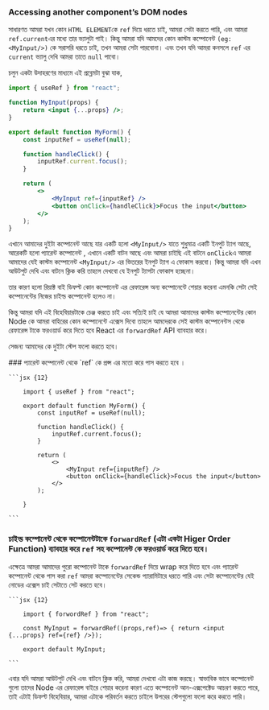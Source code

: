 
### Accessing another component’s DOM nodes

সাধারণত আমরা যখন কোন `HTML ELEMENT`কে `ref` দিয়ে ধরতে চাই, আমরা সেটা করতে পারি, এবং আমরা `ref.current`এর মধ্যে তার ভ্যালুটা পাই। কিন্তু আমরা যদি আমদের কোন কাস্টম কম্পোনেন্ট `(eg: <MyInput/>)` কে সরাসরি ধরতে চাই, তখন আমরা সেটা পারবোনা। এবং তখন যদি আমরা কনসলে `ref` এর `current` ভ্যালু দেখি আমরা তাতে `null` পাবো।

চলুন একটা উদাহরণের মাধ্যমে এই প্রব্লেমটা বুঝা যাক,

```jsx
import { useRef } from "react";

function MyInput(props) {
    return <input {...props} />;
}

export default function MyForm() {
    const inputRef = useRef(null);

    function handleClick() {
        inputRef.current.focus();
    }

    return (
        <>
            <MyInput ref={inputRef} />
            <button onClick={handleClick}>Focus the input</button>
        </>
    );
}
```

এখানে আমাদের দুইটা কম্পোনেন্ট আছে যার একটি হলো `<MyInput/>` যাতে শুধুমাত্র একটি ইনপুট ট্যাগ আছে, আরেকটি হলো প্যারেন্ট কম্পোনেন্ট , এখানে একটি বাটন আছে এবং আমরা চাইছি এই বাটনে `onClick`এ আমরা আমাদের যেই কাস্টম কম্পোনেন্ট `<MyInput/>` এর ভিতরের ইনপুট ট্যাগ এ ফোকাস করবো। কিন্তু আমরা যদি এখন আউটপুট দেখি এবং বাটনে ক্লিক করি তাহলে দেখবো যে ইনপুট ট্যাগটা ফোকাস হচ্ছেনা।

তার কারণ হলো রিয়াক্ট বাই ডিফল্ট কোন কম্পোনেন্ট এর রেফারেন্স অন্য কম্পোনেন্টে শেয়ার করেনা এমনকি সেটা সেই কম্পোনেন্টের নিজের চাইল্ড কম্পোনেন্ট হলেও না।

কিন্তু আমরা যদি এই বিহেবিয়ারটাকে চেঞ্জ করতে চাই এবং সত্যিই চাই যে আমরা আমাদের কাস্টম কম্পোনেন্টের কোন Node কে আমরা বাহিরের কোন কম্পোনেন্টে এক্সেস দিবো তাহলে আমদেরকে সেই কাস্টম কম্পোনেন্টস থেকে রেফারেন্স টাকে ফরওয়ার্ড করে দিতে হবে React এর `forwardRef` API ব্যাবহার করে।

সেজন্য আমাদের কে দুইটা স্টেপ ফলো করতে হবে।

<Steps>
### প্যারেন্ট কম্পোনেন্ট থেকে `ref` কে প্রপ্স এর মতো করে পাস করতে হবে ।
    
    ```jsx {12}
        
        import { useRef } from "react";
        
        export default function MyForm() {
            const inputRef = useRef(null);
        
            function handleClick() {
                inputRef.current.focus();
            }
        
            return (
                <>
                    <MyInput ref={inputRef} />
                    <button onClick={handleClick}>Focus the input</button>
                </>
            );
        
        }
        
    ```

### চাইল্ড কম্পোনেন্ট থেকে কম্পোনেন্টটাকে `forwardRef` (এটা একটা Higer Order Function) ব্যাবহার করে `ref` সহ কম্পোনেন্ট কে ফরওয়ার্ড করে দিতে হবে।

এক্ষেত্রে আমরা আমাদের পুরো কম্পোনেন্ট টাকে `forwardRef` দিয়ে wrap করে দিতে হবে এবং প্যারেন্ট কম্পোনেন্ট থেকে পাস করা `ref` আমরা কম্পোনেন্টের সেকেন্ড প্যারামিটারে ধরতে পারি এবং সেটা কম্পোনেন্টের যেই নোডের এক্সেস চাই সেটাতে সেট করতে হবে।

    ```jsx {12}

        import { forwordRef } from "react";

        const MyInput = forwardRef((props,ref)=> { return <input {...props} ref={ref} />});

        export default MyInput;

    ```

</Steps>

এবার যদি আমরা আউটপুট দেখি এবং বাটনে ক্লিক করি, আমরা দেখবো এটা কাজ করছে। স্বাভাবিক ভাবে কম্পোনেন্ট গুলো তাদের Node এর রেফারেন্স বাইরে শেয়ার করেনা কারণ এতে কম্পোনেন্ট আন-এক্সপেক্টেড আচরণ করতে পারে, তাই এটাই ডিফল্ট বিহেবিয়ার, আমরা এটাকে পরিবর্তন করতে চাইলে উপরের স্টেপগুলো ফলো করে করতে পারি।

